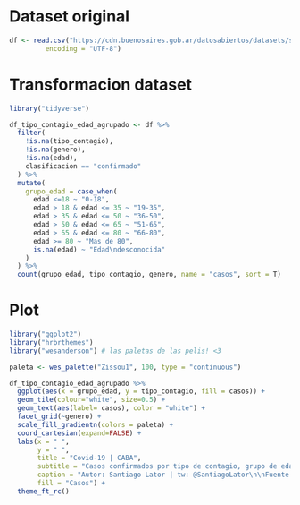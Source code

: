 # Dataset original

```r
df <- read.csv("https://cdn.buenosaires.gob.ar/datosabiertos/datasets/salud/casos-covid-19/casos_covid19.csv",
         encoding = "UTF-8")
```

# Transformacion dataset

```r
library("tidyverse")

df_tipo_contagio_edad_agrupado <- df %>%
  filter(
    !is.na(tipo_contagio),
    !is.na(genero),
    !is.na(edad),
    clasificacion == "confirmado"
  ) %>%
  mutate(
    grupo_edad = case_when(
      edad <=18 ~ "0-18",
      edad > 18 & edad <= 35 ~ "19-35",
      edad > 35 & edad <= 50 ~ "36-50",
      edad > 50 & edad <= 65 ~ "51-65",
      edad > 65 & edad <= 80 ~ "66-80",
      edad >= 80 ~ "Mas de 80",
      is.na(edad) ~ "Edad\ndesconocida"
    )
  ) %>% 
  count(grupo_edad, tipo_contagio, genero, name = "casos", sort = T)

```
# Plot
```r
library("ggplot2")
library("hrbrthemes")
library("wesanderson") # las paletas de las pelis! <3

paleta <- wes_palette("Zissou1", 100, type = "continuous")

df_tipo_contagio_edad_agrupado %>% 
  ggplot(aes(x = grupo_edad, y = tipo_contagio, fill = casos)) +
  geom_tile(colour="white", size=0.5) +
  geom_text(aes(label= casos), color = "white") +
  facet_grid(~genero) +
  scale_fill_gradientn(colors = paleta) +
  coord_cartesian(expand=FALSE) +
  labs(x = " ", 
       y = " ", 
       title = "Covid-19 | CABA", 
       subtitle = "Casos confirmados por tipo de contagio, grupo de edad y género", 
       caption = "Autor: Santiago Lator | tw: @SantiagoLator\n\nFuente: https://data.buenosaires.gob.ar/dataset/casos-covid-19\n",
       fill = "Casos") +
  theme_ft_rc()

```
